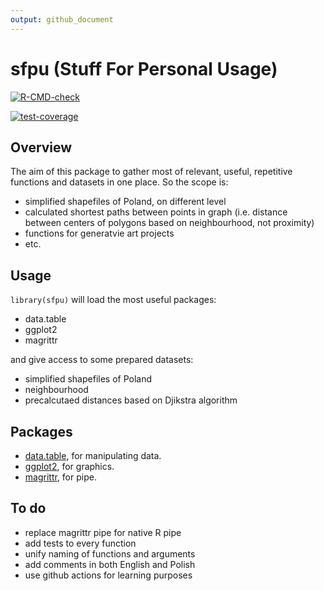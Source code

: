 ```yaml
---
output: github_document
---
```

<!-- README.md is generated from README.Rmd. Please edit that file -->

# sfpu (Stuff For Personal Usage)

<!-- badges: start -->
[![R-CMD-check](https://github.com/DominikZabinski/sfpu/actions/workflows/check-release.yaml/badge.svg)](https://github.com/DominikZabinski/sfpu/actions/workflows/check-release.yaml)

[![test-coverage](https://github.com/DominikZabinski/sfpu/actions/workflows/test-coverage.yaml/badge.svg)](https://github.com/DominikZabinski/sfpu/actions/workflows/test-coverage.yaml)
<!-- badges: end -->

## Overview

The aim of this package to gather most of relevant, useful, repetitive functions and datasets in one place. So the scope is:

- simplified shapefiles of Poland, on different level 
- calculated shortest paths between points in graph (i.e. distance between centers of polygons based on neighbourhood, not proximity)
- functions for generatvie art projects
- etc.

## Usage

`library(sfpu)` will load the most useful packages: 

- data.table
- ggplot2
- magrittr

and give access to some prepared datasets:

- simplified shapefiles of Poland
- neighbourhood
- precalcutaed distances based on Djikstra algorithm

## Packages

- [data.table](https://github.com/Rdatatable/data.table), for manipulating data.
- [ggplot2](https://github.com/tidyverse/ggplot2), for graphics.
- [magrittr](https://github.com/tidyverse/magrittr), for pipe.

## To do

- replace magrittr pipe for native R pipe
- add tests to every function
- unify naming of functions and arguments
- add comments in both English and Polish
- use github actions for learning purposes

